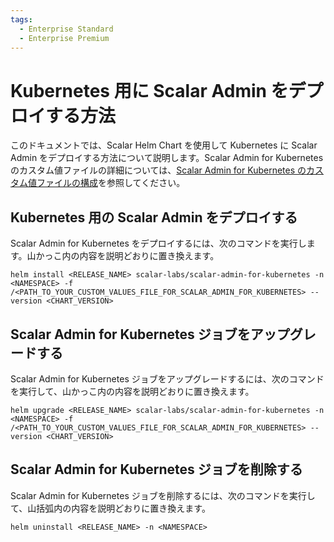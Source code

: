 ```yaml
---
tags:
  - Enterprise Standard
  - Enterprise Premium
---
```


# Kubernetes 用に Scalar Admin をデプロイする方法


<TranslationBanner />

このドキュメントでは、Scalar Helm Chart を使用して Kubernetes に Scalar Admin をデプロイする方法について説明します。Scalar Admin for Kubernetes のカスタム値ファイルの詳細については、[Scalar Admin for Kubernetes のカスタム値ファイルの構成](configure-custom-values-scalar-admin-for-kubernetes.mdx)を参照してください。

## Kubernetes 用の Scalar Admin をデプロイする

Scalar Admin for Kubernetes をデプロイするには、次のコマンドを実行します。山かっこ内の内容を説明どおりに置き換えます。

```console
helm install <RELEASE_NAME> scalar-labs/scalar-admin-for-kubernetes -n <NAMESPACE> -f /<PATH_TO_YOUR_CUSTOM_VALUES_FILE_FOR_SCALAR_ADMIN_FOR_KUBERNETES> --version <CHART_VERSION>
```

## Scalar Admin for Kubernetes ジョブをアップグレードする

Scalar Admin for Kubernetes ジョブをアップグレードするには、次のコマンドを実行して、山かっこ内の内容を説明どおりに置き換えます。

```console
helm upgrade <RELEASE_NAME> scalar-labs/scalar-admin-for-kubernetes -n <NAMESPACE> -f /<PATH_TO_YOUR_CUSTOM_VALUES_FILE_FOR_SCALAR_ADMIN_FOR_KUBERNETES> --version <CHART_VERSION>
```

## Scalar Admin for Kubernetes ジョブを削除する

Scalar Admin for Kubernetes ジョブを削除するには、次のコマンドを実行して、山括弧内の内容を説明どおりに置き換えます。

```console
helm uninstall <RELEASE_NAME> -n <NAMESPACE>
```
